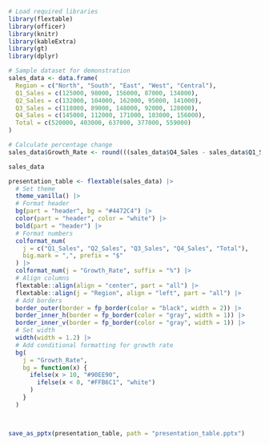 
```r
# Load required libraries
library(flextable)
library(officer)
library(knitr)
library(kableExtra)
library(gt)
library(dplyr)

# Sample dataset for demonstration
sales_data <- data.frame(
  Region = c("North", "South", "East", "West", "Central"),
  Q1_Sales = c(125000, 98000, 156000, 87000, 134000),
  Q2_Sales = c(132000, 104000, 162000, 95000, 141000),
  Q3_Sales = c(118000, 89000, 148000, 92000, 128000),
  Q4_Sales = c(145000, 112000, 171000, 103000, 156000),
  Total = c(520000, 403000, 637000, 377000, 559000)
)

# Calculate percentage change
sales_data$Growth_Rate <- round(((sales_data$Q4_Sales - sales_data$Q1_Sales) / sales_data$Q1_Sales) * 100, 1)

sales_data
```

```r
presentation_table <- flextable(sales_data) |>
  # Set theme
  theme_vanilla() |>
  # Format header
  bg(part = "header", bg = "#4472C4") |>
  color(part = "header", color = "white") |>
  bold(part = "header") |>
  # Format numbers
  colformat_num(
    j = c("Q1_Sales", "Q2_Sales", "Q3_Sales", "Q4_Sales", "Total"),
    big.mark = ",", prefix = "$"
  ) |>
  colformat_num(j = "Growth_Rate", suffix = "%") |>
  # Align columns
  flextable::align(align = "center", part = "all") |>
  flextable::align(j = "Region", align = "left", part = "all") |>
  # Add borders
  border_outer(border = fp_border(color = "black", width = 2)) |>
  border_inner_h(border = fp_border(color = "gray", width = 1)) |>
  border_inner_v(border = fp_border(color = "gray", width = 1)) |>
  # Set width
  width(width = 1.2) |>
  # Add conditional formatting for growth rate
  bg(
    j = "Growth_Rate",
    bg = function(x) {
      ifelse(x > 10, "#90EE90",
        ifelse(x < 0, "#FFB6C1", "white")
      )
    }
  )



save_as_pptx(presentation_table, path = "presentation_table.pptx")
```
